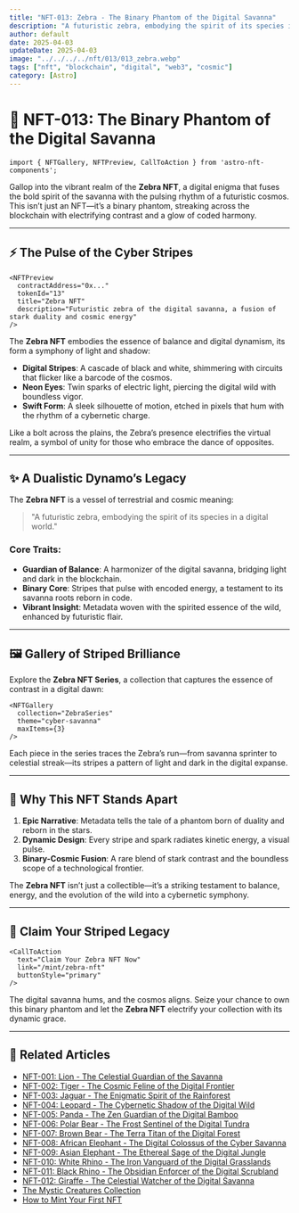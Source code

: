 ```yaml
---
title: "NFT-013: Zebra - The Binary Phantom of the Digital Savanna"
description: "A futuristic zebra, embodying the spirit of its species in a digital world."
author: default
date: 2025-04-03
updateDate: 2025-04-03
image: "../../../../nft/013/013_zebra.webp"
tags: ["nft", "blockchain", "digital", "web3", "cosmic"]
category: [Astro]
---
```


# 🦓 NFT-013: The Binary Phantom of the Digital Savanna

```astro
import { NFTGallery, NFTPreview, CallToAction } from 'astro-nft-components';
```

Gallop into the vibrant realm of the **Zebra NFT**, a digital enigma that fuses the bold spirit of the savanna with the pulsing rhythm of a futuristic cosmos. This isn’t just an NFT—it’s a binary phantom, streaking across the blockchain with electrifying contrast and a glow of coded harmony.

---

## ⚡ The Pulse of the Cyber Stripes

```astro
<NFTPreview
  contractAddress="0x..."
  tokenId="13"
  title="Zebra NFT"
  description="Futuristic zebra of the digital savanna, a fusion of stark duality and cosmic energy"
/>
```

The **Zebra NFT** embodies the essence of balance and digital dynamism, its form a symphony of light and shadow:

- **Digital Stripes**: A cascade of black and white, shimmering with circuits that flicker like a barcode of the cosmos.
- **Neon Eyes**: Twin sparks of electric light, piercing the digital wild with boundless vigor.
- **Swift Form**: A sleek silhouette of motion, etched in pixels that hum with the rhythm of a cybernetic charge.

Like a bolt across the plains, the Zebra’s presence electrifies the virtual realm, a symbol of unity for those who embrace the dance of opposites.

---

## ✨ A Dualistic Dynamo’s Legacy

The **Zebra NFT** is a vessel of terrestrial and cosmic meaning:

> "A futuristic zebra, embodying the spirit of its species in a digital world."

### Core Traits:

- **Guardian of Balance**: A harmonizer of the digital savanna, bridging light and dark in the blockchain.
- **Binary Core**: Stripes that pulse with encoded energy, a testament to its savanna roots reborn in code.
- **Vibrant Insight**: Metadata woven with the spirited essence of the wild, enhanced by futuristic flair.

---

## 🖼️ Gallery of Striped Brilliance

Explore the **Zebra NFT Series**, a collection that captures the essence of contrast in a digital dawn:

```astro
<NFTGallery
  collection="ZebraSeries"
  theme="cyber-savanna"
  maxItems={3}
/>
```

Each piece in the series traces the Zebra’s run—from savanna sprinter to celestial streak—its stripes a pattern of light and dark in the digital expanse.

---

## 🌌 Why This NFT Stands Apart

1. **Epic Narrative**: Metadata tells the tale of a phantom born of duality and reborn in the stars.
2. **Dynamic Design**: Every stripe and spark radiates kinetic energy, a visual pulse.
3. **Binary-Cosmic Fusion**: A rare blend of stark contrast and the boundless scope of a technological frontier.

The **Zebra NFT** isn’t just a collectible—it’s a striking testament to balance, energy, and the evolution of the wild into a cybernetic symphony.

---

## 🦓 Claim Your Striped Legacy

```astro
<CallToAction
  text="Claim Your Zebra NFT Now"
  link="/mint/zebra-nft"
  buttonStyle="primary"
/>
```

The digital savanna hums, and the cosmos aligns. Seize your chance to own this binary phantom and let the **Zebra NFT** electrify your collection with its dynamic grace.

---

## 🔗 Related Articles

- [NFT-001: Lion - The Celestial Guardian of the Savanna](../nft-001-lion)
- [NFT-002: Tiger - The Cosmic Feline of the Digital Frontier](../nft-002-tiger)
- [NFT-003: Jaguar - The Enigmatic Spirit of the Rainforest](../nft-003-jaguar)
- [NFT-004: Leopard - The Cybernetic Shadow of the Digital Wild](../nft-004-leopard)
- [NFT-005: Panda - The Zen Guardian of the Digital Bamboo](../nft-005-panda)
- [NFT-006: Polar Bear - The Frost Sentinel of the Digital Tundra](../nft-006-polar-bear)
- [NFT-007: Brown Bear - The Terra Titan of the Digital Forest](../nft-007-brown-bear)
- [NFT-008: African Elephant - The Digital Colossus of the Cyber Savanna](../nft-008-african-elephant)
- [NFT-009: Asian Elephant - The Ethereal Sage of the Digital Jungle](../nft-009-asian-elephant)
- [NFT-010: White Rhino - The Iron Vanguard of the Digital Grasslands](../nft-010-white-rhino)
- [NFT-011: Black Rhino - The Obsidian Enforcer of the Digital Scrubland](../nft-011-black-rhino)
- [NFT-012: Giraffe - The Celestial Watcher of the Digital Savanna](../nft-012-giraffe)
- [The Mystic Creatures Collection](../mystic-creatures)
- [How to Mint Your First NFT](../mint-guide)
